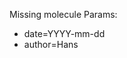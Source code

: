 <noinclude>
Missing molecule
Params:
* date=YYYY-mm-dd
* author=Hans
</noinclude>
<includeonly>
{{MissingItem
|date={{{date|}}}
|author={{{author|}}}
|text=This page is missing a molecule. It may reference a chemical substance that is not present in this wiki. Please use the [[Help:Chemical formula]] template to draw and add it.
|type=molecules
|name=Missing molecule
|icon=File:WikiTemplate_chemistry.png
}}
</includeonly>
